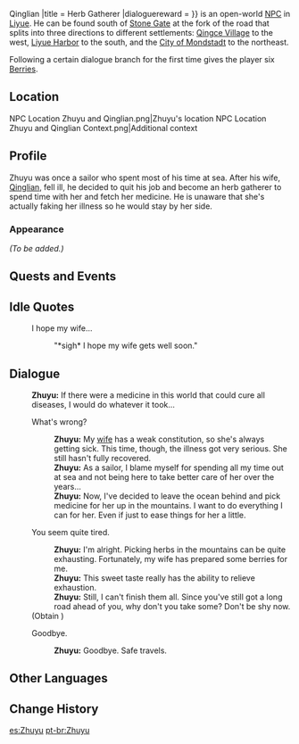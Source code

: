 {{Character Infobox
|region           = Liyue
|location         = Liyue
|image            = NPC Zhuyu.png
|type             = Open-World NPC
|spouse           = Qinglian (Stone Gate){{!}}Qinglian
|title            = Herb Gatherer
|dialoguereward   = {{Card|Berry|6}}
}}
{{Lang|'''Zhuyu'''|zh=茱萸|zh_rm=Zhūyú}} is an open-world [[NPC]] in [[Liyue]]. He can be found south of [[Stone Gate]] at the fork of the road that splits into three directions to different settlements: [[Qingce Village]] to the west, [[Liyue Harbor]] to the south, and the [[City of Mondstadt]] to the northeast.

Following a certain dialogue branch for the first time gives the player six [[Berry|Berries]].

==Location==
<gallery>
NPC Location Zhuyu and Qinglian.png|Zhuyu's location
NPC Location Zhuyu and Qinglian Context.png|Additional context
</gallery>

==Profile==
<!-- detailed story/lore information goes here -->
Zhuyu was once a sailor who spent most of his time at sea. After his wife, [[Qinglian (Stone Gate)|Qinglian]], fell ill, he decided to quit his job and become an herb gatherer to spend time with her and fetch her medicine. He is unaware that she's actually faking her illness so he would stay by her side.

===Appearance===
''(To be added.)''

==Quests and Events==
{{Quests and Events}}

==Idle Quotes==
{{Dialogue Start}}
: {{DIcon|Idle}} I hope my wife...
:: {{A|VO Zhuyu 01.ogg}} "*sigh* I hope my wife gets well soon."
{{Dialogue End}}

==Dialogue==
{{Dialogue Start}}
:'''Zhuyu:''' If there were a medicine in this world that could cure all diseases, I would do whatever it took...
:{{DIcon}} What's wrong?
::'''Zhuyu:''' My [[Qinglian (Stone Gate)|wife]] has a weak constitution, so she's always getting sick. This time, though, the illness got very serious. She still hasn't fully recovered.
::'''Zhuyu:''' As a sailor, I blame myself for spending all my time out at sea and not being here to take better care of her over the years...
::'''Zhuyu:''' Now, I've decided to leave the ocean behind and pick medicine for her up in the mountains. I want to do everything I can for her. Even if just to ease things for her a little.
:{{DIcon|Reward}} You seem quite tired.
::'''Zhuyu:''' I'm alright. Picking herbs in the mountains can be quite exhausting. Fortunately, my wife has prepared some berries for me.
::'''Zhuyu:''' This sweet taste really has the ability to relieve exhaustion.
::'''Zhuyu:''' Still, I can't finish them all. Since you've still got a long road ahead of you, why don't you take some? Don't be shy now.
:;(Obtain {{Item|Berry|x=6}})
:{{DIcon}} Goodbye.
::'''Zhuyu:''' Goodbye. Safe travels.
{{Dialogue End}}

==Other Languages==
{{Other Languages
|default_hidden = 1
|en      = Zhuyu
|zhs     = 茱萸
|zhs_rm  = Zhūyú
|zht     = 茱萸
|zht_rm  = Zhūyú
|ja      = グミ
|ja_rm   = Gumi
|ko      = 수유
|es      = Zhuyu
|fr      = Zhuyu
|ru      = Чжу Юй
|th      = Zhuyu
|vi      = Zhuyu
|de      = Zhuyu
|id      = Zhuyu
|pt      = Zhuyu
|tr      = Zhuyu
|it      = Zhuyu
}}

==Change History==
{{Change History|1.0}}

[[es:Zhuyu]]
[[pt-br:Zhuyu]]